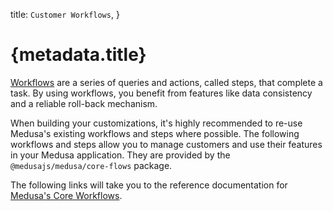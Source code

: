 
  title: `Customer Workflows`,
}

# {metadata.title}

[Workflows](!docs!/learn/fundamentals/workflows) are a series of queries and actions, called steps, that complete a task. By using workflows, you benefit from features like data consistency and a reliable roll-back mechanism.

When building your customizations, it's highly recommended to re-use Medusa's existing workflows and steps where possible. The following workflows and steps allow you to manage customers and use their features in your Medusa application. They are provided by the `@medusajs/medusa/core-flows` package.

The following links will take you to the reference documentation for [Medusa's Core Workflows](/medusa-workflows-reference).

<ChildDocs type="item" defaultItemsPerRow={2} />